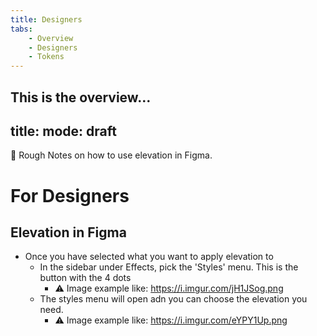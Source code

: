 ```yaml
---
title: Designers
tabs:
    - Overview
    - Designers
    - Tokens
---
```


This is the overview…
---
title: 
mode: draft
---

🚧 Rough Notes on how to use elevation in Figma. 

# For Designers

## Elevation in Figma

* Once you have selected what you want to apply elevation to 
    * In the sidebar under Effects, pick the 'Styles' menu. This is the button with the 4 dots
        * :warning: Image example like: https://i.imgur.com/jH1JSog.png
    * The styles menu will open adn you can choose the elevation you need.
        * :warning: Image example like: https://i.imgur.com/eYPY1Up.png